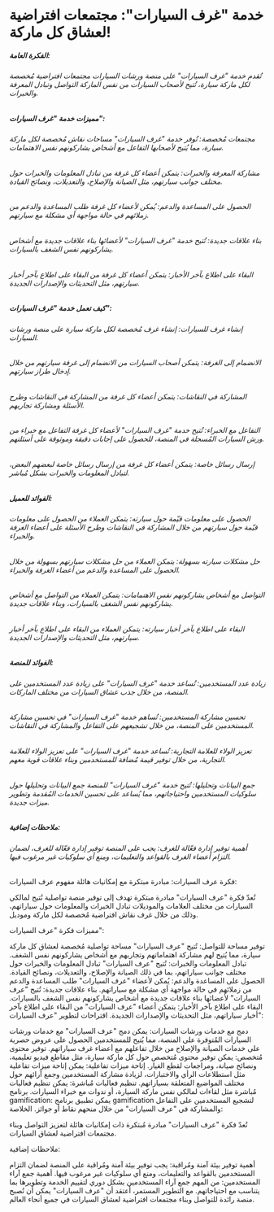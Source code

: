 # خدمة "غرف السيارات": مجتمعات افتراضية لعشاق كل ماركة!

##### الفكرة العامة:

###### تُقدم خدمة "غرف السيارات" على منصة ورشات السيارات مجتمعات افتراضية مُخصصة لكل ماركة سيارة، تُتيح لأصحاب السيارات من نفس الماركة التواصل وتبادل المعرفة والخبرات.

##### مميزات خدمة "غرف السيارات":

###### مجتمعات مُخصصة: تُوفر خدمة "غرف السيارات" مساحات نقاش مُخصصة لكل ماركة سيارة، مما يُتيح لأصحابها التفاعل مع أشخاص يشاركونهم نفس الاهتمامات.

###### مشاركة المعرفة والخبرات: يتمكن أعضاء كل غرفة من تبادل المعلومات والخبرات حول مختلف جوانب سيارتهم، مثل الصيانة والإصلاح، والتعديلات، ونصائح القيادة.

###### الحصول على المساعدة والدعم: يُمكن لأعضاء كل غرفة طلب المساعدة والدعم من زملائهم في حالة مواجهة أي مشكلة مع سيارتهم.

###### بناء علاقات جديدة: تُتيح خدمة "غرف السيارات" لأعضائها بناء علاقات جديدة مع أشخاص يشاركونهم نفس الشغف بالسيارات.

###### البقاء على اطلاع بآخر الأخبار: يتمكن أعضاء كل غرفة من البقاء على اطلاع بآخر أخبار سيارتهم، مثل التحديثات والإصدارات الجديدة.

##### كيف تعمل خدمة "غرف السيارات":

###### إنشاء غرف للسيارات: إنشاء غرف مُخصصة لكل ماركة سيارة على منصة ورشات السيارات.

###### الانضمام إلى الغرفة: يتمكن أصحاب السيارات من الانضمام إلى غرفة سيارتهم من خلال إدخال طراز سيارتهم.

###### المشاركة في النقاشات: يتمكن أعضاء كل غرفة من المشاركة في النقاشات وطرح الأسئلة ومشاركة تجاربهم.

###### التفاعل مع الخبراء: تُتيح خدمة "غرف السيارات" لأعضاء كل غرفة التفاعل مع خبراء من ورش السيارات المُسجلة في المنصة، للحصول على إجابات دقيقة وموثوقة على أسئلتهم.

###### إرسال رسائل خاصة: يتمكن أعضاء كل غرفة من إرسال رسائل خاصة لبعضهم البعض، لتبادل المعلومات والخبرات بشكل مُباشر.

##### الفوائد للعميل:

###### الحصول على معلومات قيّمة حول سيارته: يتمكن العملاء من الحصول على معلومات قيّمة حول سيارتهم من خلال المشاركة في النقاشات وطرح الأسئلة على أعضاء الغرفة والخبراء.

###### حل مشكلات سيارته بسهولة: يتمكن العملاء من حل مشكلات سيارتهم بسهولة من خلال الحصول على المساعدة والدعم من أعضاء الغرفة والخبراء.

###### التواصل مع أشخاص يشاركونهم نفس الاهتمامات: يتمكن العملاء من التواصل مع أشخاص يشاركونهم نفس الشغف بالسيارات، وبناء علاقات جديدة.

###### البقاء على اطلاع بآخر أخبار سيارته: يتمكن العملاء من البقاء على اطلاع بآخر أخبار سيارتهم، مثل التحديثات والإصدارات الجديدة.

##### الفوائد للمنصة:

###### زيادة عدد المستخدمين: تُساعد خدمة "غرف السيارات" على زيادة عدد المستخدمين على المنصة، من خلال جذب عشاق السيارات من مختلف الماركات.

###### تحسين مشاركة المستخدمين: تُساهم خدمة "غرف السيارات" في تحسين مشاركة المستخدمين على المنصة، من خلال تشجيعهم على التفاعل والمشاركة في النقاشات.

###### تعزيز الولاء للعلامة التجارية: تُساعد خدمة "غرف السيارات" على تعزيز الولاء للعلامة التجارية، من خلال توفير قيمة مُضافة للمستخدمين وبناء علاقات قوية معهم.

###### جمع البيانات وتحليلها: تُتيح خدمة "غرف السيارات" للمنصة جمع البيانات وتحليلها حول سلوكيات المستخدمين واحتياجاتهم، مما يُساعد على تحسين الخدمات المُقدمة وتطوير ميزات جديدة.

##### ملاحظات إضافية:

###### أهمية توفير إدارة فعّالة للغرف: يجب على المنصة توفير إدارة فعّالة للغرف، لضمان التزام أعضاء الغرف بالقواعد والتعليمات، ومنع أي سلوكيات غير مرغوب فيها.

فكرة عرف السيارات: مبادرة مبتكرة مع إمكانيات هائلة مفهوم عرف السيارات:

تُعدّ فكرة "عرف السيارات" مبادرة مبتكرة تهدف إلى توفير منصة تواصلية تُتيح لمالكي
السيارات من مختلف العلامات والموديلات تبادل الخبرات والمعلومات حول سياراتهم،
وذلك من خلال غرف نقاش افتراضية مُخصصة لكل ماركة وموديل.

مميزات فكرة "عرف السيارات":

توفير مساحة للتواصل: تُتيح "عرف السيارات" مساحة تواصلية مُخصصة لعشاق كل ماركة
سيارة، مما يُتيح لهم مشاركة اهتماماتهم وتجاربهم مع أشخاص يشاركونهم نفس الشغف.
تبادل المعلومات والخبرات: تُتيح "عرف السيارات" تبادل المعلومات والخبرات حول
مختلف جوانب سياراتهم، بما في ذلك الصيانة والإصلاح، والتعديلات، ونصائح القيادة.
الحصول على المساعدة والدعم: يُمكن لأعضاء "عرف السيارات" طلب المساعدة والدعم من
زملائهم في حالة مواجهة أي مشكلة مع سياراتهم. بناء علاقات جديدة: تُتيح "عرف
السيارات" لأعضائها بناء علاقات جديدة مع أشخاص يشاركونهم نفس الشغف بالسيارات.
البقاء على اطلاع بآخر الأخبار: يتمكن أعضاء "عرف السيارات" من البقاء على اطلاع
بآخر أخبار سياراتهم، مثل التحديثات والإصدارات الجديدة. اقتراحات لتطوير "عرف
السيارات":

دمج مع خدمات ورشات السيارات: يمكن دمج "عرف السيارات" مع خدمات ورشات السيارات
المُتوفرة على المنصة، مما يُتيح للمستخدمين الحصول على عروض حصرية على خدمات
الصيانة والإصلاح من خلال تفاعلهم مع أعضاء غرف سياراتهم. توفير محتوى مُتخصص: يمكن
توفير محتوى مُتخصص حول كل ماركة سيارة، مثل مقاطع فيديو تعليمية، ونصائح صيانة،
ومراجعات لقطع الغيار. إتاحة ميزات تفاعلية: يمكن إتاحة ميزات تفاعلية مثل
استطلاعات الرأي والاختبارات، لزيادة مشاركة المستخدمين وجمع آرائهم حول مختلف
المواضيع المتعلقة بسياراتهم. تنظيم فعاليات مُباشرة: يمكن تنظيم فعاليات مُباشرة
مثل لقاءات لمالكي نفس ماركة السيارة، أو ندوات مع خبراء السيارات. برنامج
gamification: يمكن تطبيق برنامج gamification لتشجيع المستخدمين على التفاعل
والمشاركة في "عرف السيارات" من خلال منحهم نقاط أو جوائز. الخلاصة:

تُعدّ فكرة "عرف السيارات" مبادرة مُبتكرة ذات إمكانيات هائلة لتعزيز التواصل وبناء
مجتمعات افتراضية لعشاق السيارات.

ملاحظات إضافية:

أهمية توفير بيئة آمنة ومُراقبة: يجب توفير بيئة آمنة ومُراقبة على المنصة لضمان
التزام المستخدمين بالقواعد والتعليمات، ومنع أي سلوكيات غير مرغوب فيها. أهمية جمع
آراء المستخدمين: من المهم جمع آراء المستخدمين بشكل دوري لتقييم الخدمة وتطويرها
بما يتناسب مع احتياجاتهم. مع التطوير المستمر، أعتقد أن "عرف السيارات" يمكن أن
تُصبح منصة رائدة للتواصل وبناء مجتمعات افتراضية لعشاق السيارات في جميع أنحاء
العالم.
